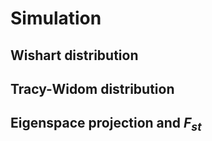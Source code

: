 # Simulation

## Wishart distribution

## Tracy-Widom distribution

## Eigenspace projection and $F_{st}$

